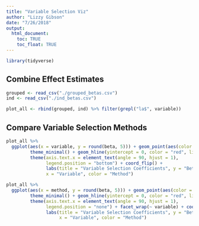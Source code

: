 ```yaml
---
title: "Variable Selection Viz"
author: "Lizzy Gibson"
date: "7/26/2018"
output: 
  html_document:
    toc: TRUE
    toc_float: TRUE
---
```


```r
library(tidyverse)
```

## Combine Effect Estimates

```r
grouped <- read_csv("./grouped_betas.csv")
ind <- read_csv("./ind_betas.csv")

plot_all <- rbind(grouped, ind) %>% filter(grepl("la$", variable)) 
```

## Compare Variable Selection Methods

```r
plot_all %>%
  ggplot(aes(x = variable, y = round(beta, 5))) + geom_point(aes(color = method)) +
         theme_minimal() + geom_hline(yintercept = 0, color = "red", linetype = "dashed") +
         theme(axis.text.x = element_text(angle = 90, hjust = 1), 
               legend.position = "bottom") + coord_flip() + 
               labs(title = "Variable Selection Coefficients", y = "Beta Coefficients",
               x = "Variable", color = "Method")
```

```r
plot_all %>%
  ggplot(aes(x = method, y = round(beta, 5))) + geom_point(aes(color = method)) +
         theme_minimal() + geom_hline(yintercept = 0, color = "red", linetype = "dashed") +
         theme(axis.text.x = element_text(angle = 90, hjust = 1), 
               legend.position = "none") + facet_wrap(~ variable) + coord_flip() + 
               labs(title = "Variable Selection Coefficients", y = "Beta Coefficients",
                    x = "Variable", color = "Method")
```
